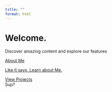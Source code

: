 ```yaml
---
title: ""
format: html
---
```


<div class="hero-section">
  <h1 class="hero-title">Welcome.</h1>
  <p class="hero-subtitle">Discover amazing content and explore our features</p>
</div>

::: {.tiles-container}
  
::: {.tile}
<a href="about.qmd" class="tile-link">About Me</a>

::: {.tile-hidden-text}
<a href="about.qmd" class="hero-subtitle">Like it says, Learn about Me.</a>

:::

:::
  
::: {.tile}
  <a href="about.qmd" class="tile-link">View Projects</a>
  <div class="tile-hidden-text">Sup?</div>

:::
  

:::